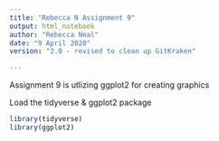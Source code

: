 ---
title: "Rebecca N Assignment 9"
output: html_notebook
author: "Rebecca Neal"
date: "9 April 2020"
version: "2.0 - revised to clean up GitKraken"

---


Assignment 9 is utlizing ggplot2 for creating graphics

Load the tidyverse & ggplot2 package
```{r include=FALSE}
library(tidyverse)
library(ggplot2)
```

